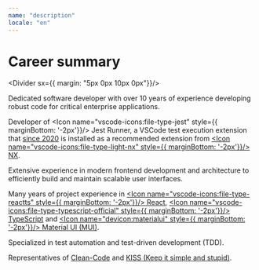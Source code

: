 ```yaml
---
name: "description"
locale: "en"
---
```



# Career summary

<Divider sx={{ margin: "5px 0px 10px 0px"}}/>

Dedicated software developer with over 10 years of experience developing robust code for critical enterprise applications.

Developer of <Link href="#openSource" underline="none"><Icon name="vscode-icons:file-type-jest" style={{ marginBottom: '-2px'}}/> Jest Runner</Link>, a VSCode test execution extension that [since 2020](https://github.com/nrwl/nx/issues/3868) is installed as a recommended extension from [<Icon name="vscode-icons:file-type-light-nx" style={{ marginBottom: '-2px'}}/> NX](https://nx.dev/).

Extensive experience in modern frontend development and architecture to efficiently build and maintain scalable user interfaces.

Many years of project experience in [<Icon name="vscode-icons:file-type-reactts" style={{ marginBottom: '-2px'}}/> React](https://react.dev/), [<Icon name="vscode-icons:file-type-typescript-official" style={{ marginBottom: '-2px'}}/> TypeScript](https://www.typescriptlang.org/) and [<Icon name="devicon:materialui" style={{ marginBottom: '-2px'}}/> Material UI (MUI)](https://mui.com/).

Specialized in test automation and test-driven development (TDD).

Representatives of [Clean-Code](https://www.youtube.com/watch?v=UjhX2sVf0eg) and [KISS (Keep it simple and stupid)](https://wiki.archlinux.de/title/KISS-Prinzip).